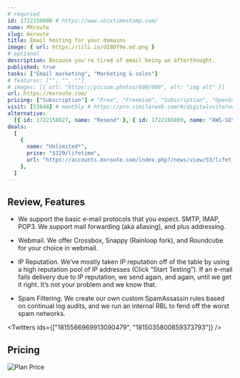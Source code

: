 ```yaml
---
# requried
id: 1722159080 # https://www.unixtimestamp.com/
name: MXroute
slug: mxroute
title: Email hosting for your domains
image: { url: https://iili.io/dI8Df9e.md.png }
# optional
description: Because you're tired of email being an afterthought.
published: true
tasks: ["Email marketing", "Marketing & sales"]
# features: ["", "", ""]
# images: [{ url: "https://picsum.photos/600/600", alt: "img alt" }]
url: https://mxroute.com/
pricing: ["Subscription"] # "Free", "Freemium", "Subscription", "OpenSource", "Paid"
visit: [53648] # monthly # https://pro.similarweb.com/#/digitalsuite/websiteanalysis/home
alternative:
  [{ id: 1722158627, name: "Resend" }, { id: 1722165869, name: "AWS-SES" }]
deals:
  [
    {
      name: "Unlimited*",
      price: "$129/lifetime",
      url: "https://accounts.mxroute.com/index.php?/news/view/53/lifetime-plan/",
    },
  ]
---
```


## Review, Features

- We support the basic e-mail protocols that you expect. SMTP, IMAP, POP3. We support mail forwarding (aka aliasing), and plus addressing.

- Webmail. We offer Crossbox, Snappy (Rainloop fork), and Roundcube for your choice in webmail.

- IP Reputation. We’ve mostly taken IP reputation off of the table by using a high reputation pool of IP addresses (Click “Start Testing”). If an e-mail fails delivery due to IP reputation, we send again, and again, until we get it right. It’s not your problem and we know that.

- Spam Filtering. We create our own custom SpamAssassin rules based on continual log audits, and we run an internal RBL to fend off the worst spam networks.

<Twitters ids={["1815566969913090479", "1815035800859373793"]} />

## Pricing

<Img
  src="https://p140.p3.n0.cdn.zight.com/items/p9u2qvkN/9feee3ba-f445-49e8-bc84-b7c60ba25856.jpg"
  alt="Plan Price"
/>
